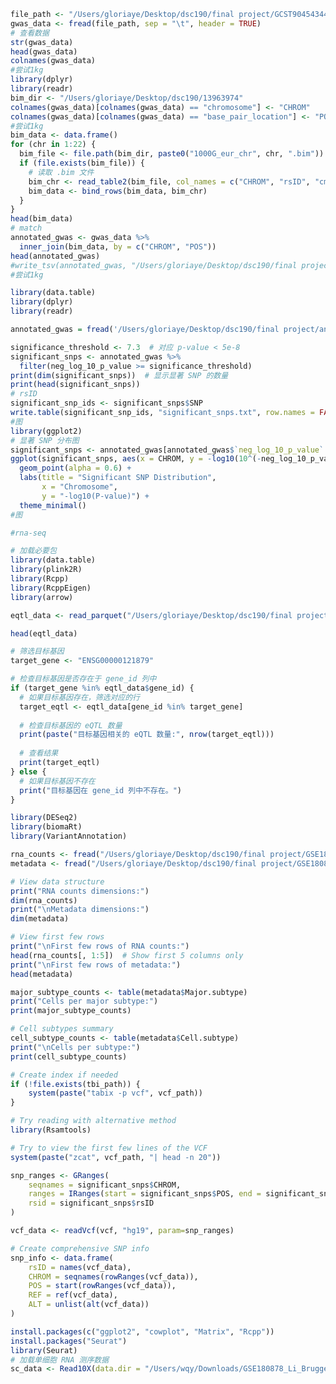 
```r
file_path <- "/Users/gloriaye/Desktop/dsc190/final project/GCST90454344.tsv"
gwas_data <- fread(file_path, sep = "\t", header = TRUE)
# 查看数据
str(gwas_data)
head(gwas_data)
colnames(gwas_data)
#尝试1kg
library(dplyr) 
library(readr)   
bim_dir <- "/Users/gloriaye/Desktop/dsc190/13963974"
colnames(gwas_data)[colnames(gwas_data) == "chromosome"] <- "CHROM"
colnames(gwas_data)[colnames(gwas_data) == "base_pair_location"] <- "POS"
#尝试1kg
bim_data <- data.frame()
for (chr in 1:22) {
  bim_file <- file.path(bim_dir, paste0("1000G_eur_chr", chr, ".bim"))
  if (file.exists(bim_file)) {
    # 读取 .bim 文件
    bim_chr <- read_table2(bim_file, col_names = c("CHROM", "rsID", "cm", "POS", "REF", "ALT"))
    bim_data <- bind_rows(bim_data, bim_chr)
  }
}
head(bim_data)
# match
annotated_gwas <- gwas_data %>%
  inner_join(bim_data, by = c("CHROM", "POS"))
head(annotated_gwas)
#write_tsv(annotated_gwas, "/Users/gloriaye/Desktop/dsc190/final project")
#尝试1kg
```

```r
library(data.table)
library(dplyr) 
library(readr)
```

```r
annotated_gwas = fread('/Users/gloriaye/Desktop/dsc190/final project/annotated_gwas_data.tsv')
```


```r
significance_threshold <- 7.3  # 对应 p-value < 5e-8
significant_snps <- annotated_gwas %>%
  filter(neg_log_10_p_value >= significance_threshold)
print(dim(significant_snps))  # 显示显著 SNP 的数量
print(head(significant_snps)) 
# rsID
significant_snp_ids <- significant_snps$SNP
write.table(significant_snp_ids, "significant_snps.txt", row.names = FALSE, col.names = FALSE, quote = FALSE)
#图
library(ggplot2)
# 显著 SNP 分布图
significant_snps <- annotated_gwas[annotated_gwas$`neg_log_10_p_value` > 7.301, ]
ggplot(significant_snps, aes(x = CHROM, y = -log10(10^(-neg_log_10_p_value)))) +
  geom_point(alpha = 0.6) +
  labs(title = "Significant SNP Distribution",
       x = "Chromosome",
       y = "-log10(P-value)") +
  theme_minimal()
#图

#rna-seq

```

```r
# 加载必要包
library(data.table)
library(plink2R)
library(Rcpp)
library(RcppEigen)
library(arrow)
```


```r
eqtl_data <- read_parquet("/Users/gloriaye/Desktop/dsc190/final project/Breast_Mammary_Tissue.v10.eQTLs.signif_pairs.parquet")

```

```r
head(eqtl_data)
```


```r
# 筛选目标基因
target_gene <- "ENSG00000121879"

# 检查目标基因是否存在于 gene_id 列中
if (target_gene %in% eqtl_data$gene_id) {
  # 如果目标基因存在，筛选对应的行
  target_eqtl <- eqtl_data[gene_id %in% target_gene]
  
  # 检查目标基因的 eQTL 数量
  print(paste("目标基因相关的 eQTL 数量:", nrow(target_eqtl)))
  
  # 查看结果
  print(target_eqtl)
} else {
  # 如果目标基因不存在
  print("目标基因在 gene_id 列中不存在。")
}
```


```r
library(DESeq2)
library(biomaRt)
library(VariantAnnotation)
```

```r
rna_counts <- fread("/Users/gloriaye/Desktop/dsc190/final project/GSE180878_Li_Brugge_10XscRNAseq_GeneCellMatrix_RNAcounts_human.csv")
metadata <- fread("/Users/gloriaye/Desktop/dsc190/final project/GSE180878_Li_Brugge_10XscRNAseq_Metadata_human.csv")

# View data structure
print("RNA counts dimensions:")
dim(rna_counts)
print("\nMetadata dimensions:")
dim(metadata)
```
```r
# View first few rows
print("\nFirst few rows of RNA counts:")
head(rna_counts[, 1:5])  # Show first 5 columns only
print("\nFirst few rows of metadata:")
head(metadata)

```

```r
major_subtype_counts <- table(metadata$Major.subtype)
print("Cells per major subtype:")
print(major_subtype_counts)

# Cell subtypes summary
cell_subtype_counts <- table(metadata$Cell.subtype)
print("\nCells per subtype:")
print(cell_subtype_counts)
```

```r
# Create index if needed
if (!file.exists(tbi_path)) {
    system(paste("tabix -p vcf", vcf_path))
}

# Try reading with alternative method
library(Rsamtools)

# Try to view the first few lines of the VCF
system(paste("zcat", vcf_path, "| head -n 20"))

```

```r
snp_ranges <- GRanges(
    seqnames = significant_snps$CHROM,
    ranges = IRanges(start = significant_snps$POS, end = significant_snps$POS),
    rsid = significant_snps$rsID
)
```

```r
vcf_data <- readVcf(vcf, "hg19", param=snp_ranges)

# Create comprehensive SNP info
snp_info <- data.frame(
    rsID = names(vcf_data),
    CHROM = seqnames(rowRanges(vcf_data)),
    POS = start(rowRanges(vcf_data)),
    REF = ref(vcf_data),
    ALT = unlist(alt(vcf_data))
)
```


```r
install.packages(c("ggplot2", "cowplot", "Matrix", "Rcpp"))
install.packages("Seurat")
library(Seurat)
# 加载单细胞 RNA 测序数据
sc_data <- Read10X(data.dir = "/Users/wqy/Downloads/GSE180878_Li_Brugge_10XscRNAseq_GeneCellMatrix_RNAcounts_human.csv")

```

